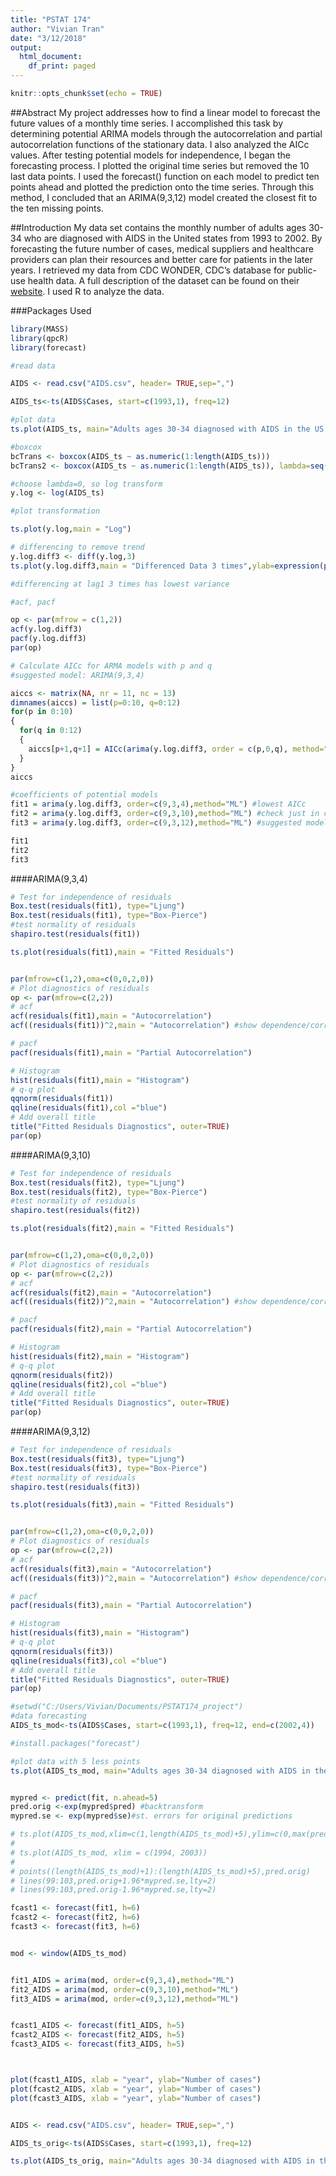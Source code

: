 ```yaml
---
title: "PSTAT 174"
author: "Vivian Tran"
date: "3/12/2018"
output:
  html_document:
    df_print: paged
---
```


```r
knitr::opts_chunk$set(echo = TRUE)
```

##Abstract 
My project addresses how to find a linear model to forecast the future values of a monthly time series. I accomplished this task by determining potential ARIMA models through the autocorrelation and partial autocorrelation functions of the stationary data. I also analyzed the AICc values. After testing potential models for independence, I began the forecasting process. I plotted the original time series but removed the 10 last data points. I used the forecast() function on each model to predict ten points ahead and plotted the prediction onto the time series. Through this method, I concluded that an ARIMA(9,3,12) model created the closest fit to the ten missing points.


##Introduction
My data set contains the monthly number of adults ages 30-34 who are diagnosed with AIDS in the United states from 1993 to 2002. By forecasting the future number of cases, medical suppliers and healthcare providers can plan their resources and better care for patients in the later years. I retrieved my data from CDC WONDER, CDC’s database for public-use health data. A full description of the dataset can be found on their [website](https://wonder.cdc.gov/wonder/help/aids.html). I used R to analyze the data.

###Packages Used
```r
library(MASS)
library(qpcR)
library(forecast)
```


```r
#read data

AIDS <- read.csv("AIDS.csv", header= TRUE,sep=",")

AIDS_ts<-ts(AIDS$Cases, start=c(1993,1), freq=12)
```

```r
#plot data
ts.plot(AIDS_ts, main="Adults ages 30-34 diagnosed with AIDS in the US, 1993-2002, monthly", ylab="Number of cases", xlab="time")
```

```r
#boxcox
bcTrans <- boxcox(AIDS_ts ~ as.numeric(1:length(AIDS_ts)))
bcTrans2 <- boxcox(AIDS_ts ~ as.numeric(1:length(AIDS_ts)), lambda=seq(-.5,.5, len=100))
```

```r
#choose lambda=0, so log transform
y.log <- log(AIDS_ts) 

#plot transformation

ts.plot(y.log,main = "Log")
```

```r
# differencing to remove trend
y.log.diff3 <- diff(y.log,3)
ts.plot(y.log.diff3,main = "Differenced Data 3 times",ylab=expression(paste(nabla,y)))

#differencing at lag1 3 times has lowest variance
```

```r
#acf, pacf

op <- par(mfrow = c(1,2))
acf(y.log.diff3)
pacf(y.log.diff3)
par(op)
```

```r
# Calculate AICc for ARMA models with p and q 
#suggested model: ARIMA(9,3,4)

aiccs <- matrix(NA, nr = 11, nc = 13)
dimnames(aiccs) = list(p=0:10, q=0:12)
for(p in 0:10)
{
  for(q in 0:12)
  {
    aiccs[p+1,q+1] = AICc(arima(y.log.diff3, order = c(p,0,q), method="ML"))
  }
}
aiccs
```

```r
#coefficients of potential models
fit1 = arima(y.log.diff3, order=c(9,3,4),method="ML") #lowest AICc
fit2 = arima(y.log.diff3, order=c(9,3,10),method="ML") #check just in case
fit3 = arima(y.log.diff3, order=c(9,3,12),method="ML") #suggested model by ACF/PACF

fit1
fit2
fit3
```

####ARIMA(9,3,4)
```r
# Test for independence of residuals
Box.test(residuals(fit1), type="Ljung")
Box.test(residuals(fit1), type="Box-Pierce")
#test normality of residuals
shapiro.test(residuals(fit1))

ts.plot(residuals(fit1),main = "Fitted Residuals")


par(mfrow=c(1,2),oma=c(0,0,2,0))
# Plot diagnostics of residuals
op <- par(mfrow=c(2,2))
# acf
acf(residuals(fit1),main = "Autocorrelation")
acf((residuals(fit1))^2,main = "Autocorrelation") #show dependence/correlation between squartes;typical; use non-linear models 

# pacf
pacf(residuals(fit1),main = "Partial Autocorrelation")

# Histogram
hist(residuals(fit1),main = "Histogram")
# q-q plot
qqnorm(residuals(fit1))
qqline(residuals(fit1),col ="blue")
# Add overall title
title("Fitted Residuals Diagnostics", outer=TRUE)
par(op)
```

####ARIMA(9,3,10)
```r
# Test for independence of residuals
Box.test(residuals(fit2), type="Ljung")
Box.test(residuals(fit2), type="Box-Pierce")
#test normality of residuals
shapiro.test(residuals(fit2))

ts.plot(residuals(fit2),main = "Fitted Residuals")


par(mfrow=c(1,2),oma=c(0,0,2,0))
# Plot diagnostics of residuals
op <- par(mfrow=c(2,2))
# acf
acf(residuals(fit2),main = "Autocorrelation")
acf((residuals(fit2))^2,main = "Autocorrelation") #show dependence/correlation between squartes;typical; use non-linear models 

# pacf
pacf(residuals(fit2),main = "Partial Autocorrelation")

# Histogram
hist(residuals(fit2),main = "Histogram")
# q-q plot
qqnorm(residuals(fit2))
qqline(residuals(fit2),col ="blue")
# Add overall title
title("Fitted Residuals Diagnostics", outer=TRUE)
par(op)
```

####ARIMA(9,3,12)
```r
# Test for independence of residuals
Box.test(residuals(fit3), type="Ljung")
Box.test(residuals(fit3), type="Box-Pierce")
#test normality of residuals
shapiro.test(residuals(fit3))

ts.plot(residuals(fit3),main = "Fitted Residuals")


par(mfrow=c(1,2),oma=c(0,0,2,0))
# Plot diagnostics of residuals
op <- par(mfrow=c(2,2))
# acf
acf(residuals(fit3),main = "Autocorrelation")
acf((residuals(fit3))^2,main = "Autocorrelation") #show dependence/correlation between squartes;typical; use non-linear models 

# pacf
pacf(residuals(fit3),main = "Partial Autocorrelation")

# Histogram
hist(residuals(fit3),main = "Histogram")
# q-q plot
qqnorm(residuals(fit3))
qqline(residuals(fit3),col ="blue")
# Add overall title
title("Fitted Residuals Diagnostics", outer=TRUE)
par(op)
```

```r
#setwd("C:/Users/Vivian/Documents/PSTAT174_project")
#data forecasting 
AIDS_ts_mod<-ts(AIDS$Cases, start=c(1993,1), freq=12, end=c(2002,4))
```



```r
#install.packages("forecast")

#plot data with 5 less points
ts.plot(AIDS_ts_mod, main="Adults ages 30-34 diagnosed with AIDS in the US, 1994-2002, monthly", ylab="Number of cases", xlab="time")


mypred <- predict(fit, n.ahead=5)
pred.orig <-exp(mypred$pred) #backtransform
mypred.se <- exp(mypred$se)#st. errors for original predictions

# ts.plot(AIDS_ts_mod,xlim=c(1,length(AIDS_ts_mod)+5),ylim=c(0,max(pred.orig+1.96*mypred.se)))
# 
# ts.plot(AIDS_ts_mod, xlim = c(1994, 2003))
# 
# points((length(AIDS_ts_mod)+1):(length(AIDS_ts_mod)+5),pred.orig)
# lines(99:103,pred.orig+1.96*mypred.se,lty=2)
# lines(99:103,pred.orig-1.96*mypred.se,lty=2)

fcast1 <- forecast(fit1, h=6)
fcast2 <- forecast(fit2, h=6)
fcast3 <- forecast(fit3, h=6)


mod <- window(AIDS_ts_mod)


fit1_AIDS = arima(mod, order=c(9,3,4),method="ML")
fit2_AIDS = arima(mod, order=c(9,3,10),method="ML")
fit3_AIDS = arima(mod, order=c(9,3,12),method="ML")


fcast1_AIDS <- forecast(fit1_AIDS, h=5)
fcast2_AIDS <- forecast(fit2_AIDS, h=5)
fcast3_AIDS <- forecast(fit3_AIDS, h=5)



plot(fcast1_AIDS, xlab = "year", ylab="Number of cases")
plot(fcast2_AIDS, xlab = "year", ylab="Number of cases")
plot(fcast3_AIDS, xlab = "year", ylab="Number of cases")


AIDS <- read.csv("AIDS.csv", header= TRUE,sep=",")

AIDS_ts_orig<-ts(AIDS$Cases, start=c(1993,1), freq=12)

ts.plot(AIDS_ts_orig, main="Adults ages 30-34 diagnosed with AIDS in the US, 1993-2002, monthly", ylab="Number of cases", xlab="year")
```

